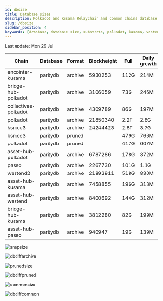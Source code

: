 ```yaml
---
id: dbsize
title: Database sizes
description: Polkadot and Kusama Relaychain and common chains database sizes
slug: /dbsize
sidebar_position: 4
keywords: [database, database size, substrate, polkadot, kusama, westend]
---
```



Last update: Mon 29 Jul

| Chain    | Database   | Format | Blockheight | Full         | Daily growth |
| ------------------------| ----------- | -------- | ------- | ---------- | ----- | 
| encointer-kusama | paritydb | archive | 5930253 | 112G | 214M |
| bridge-hub-polkadot | paritydb | archive | 3106059 | 73G | 246M |
| collectives-polkadot | paritydb | archive | 4309789 | 86G | 197M |
| polkadot | paritydb | archive | 21850340 | 2.2T | 2.8G |
| ksmcc3 | paritydb | archive | 24244423 | 2.8T | 3.7G |
| ksmcc3 | paritydb | pruned |  | 479G | 766M |
| polkadot | paritydb | pruned |  | 417G | 607M |
| asset-hub-polkadot | paritydb | archive | 6787286 | 178G | 372M |
| paseo | paritydb | archive | 2267730 | 101G | 1.1G |
| westend2 | paritydb | archive | 21892911 | 518G | 830M |
| asset-hub-kusama | paritydb | archive | 7458855 | 196G | 313M |
| asset-hub-westend | paritydb | archive | 8400692 | 144G | 312M |
| bridge-hub-kusama | paritydb | archive | 3812280 | 82G | 199M |
| asset-hub-paseo | paritydb | archive | 940947 | 19G | 139M |

![snapsize](/img/archivesize.png)

![dbdiffarchive](/img/dbdiffrelay.png)

![prunedsize](/img/prunedsize.png)

![dbdiffpruned](/img/dbdiffpruned.png)

![commonsize](/img/commonsize.png)

![dbdiffcommon](/img/dbdiffcommon.png)
